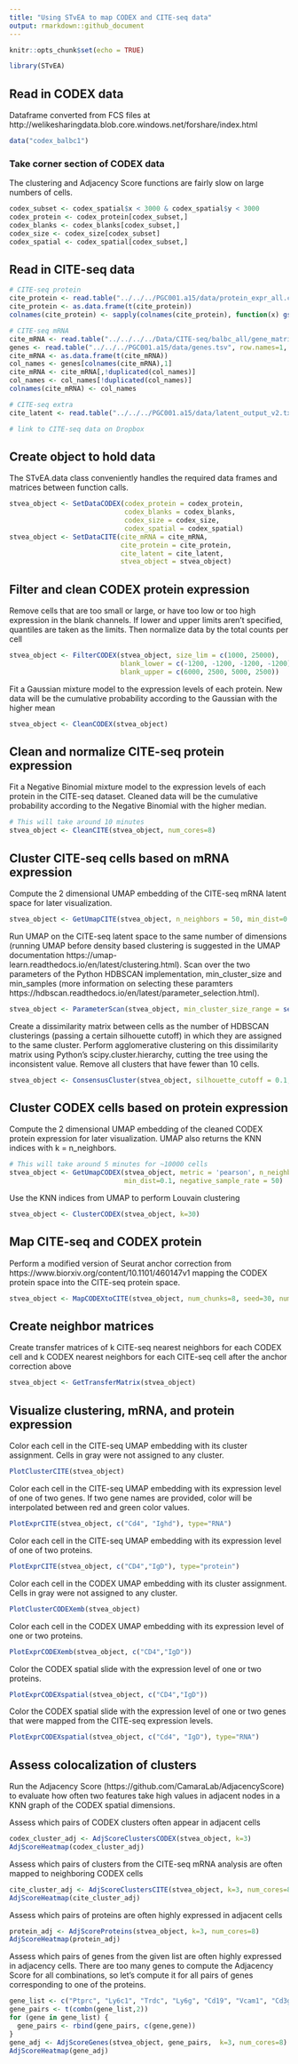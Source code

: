 ```yaml
---
title: "Using STvEA to map CODEX and CITE-seq data"
output: rmarkdown::github_document
---
```


```r
knitr::opts_chunk$set(echo = TRUE)
```

```r
library(STvEA)
```

## Read in CODEX data
Dataframe converted from FCS files at http://welikesharingdata.blob.core.windows.net/forshare/index.html
```r
data("codex_balbc1")
```

### Take corner section of CODEX data
The clustering and Adjacency Score functions are fairly slow on large numbers of cells.
```r
codex_subset <- codex_spatial$x < 3000 & codex_spatial$y < 3000
codex_protein <- codex_protein[codex_subset,]
codex_blanks <- codex_blanks[codex_subset,]
codex_size <- codex_size[codex_subset]
codex_spatial <- codex_spatial[codex_subset,]
```

## Read in CITE-seq data
```r
# CITE-seq protein
cite_protein <- read.table("../../../PGC001.a15/data/protein_expr_all.csv", sep=",", row.names=1, header=TRUE, stringsAsFactors = FALSE)
cite_protein <- as.data.frame(t(cite_protein))
colnames(cite_protein) <- sapply(colnames(cite_protein), function(x) gsub("ADT_", "", x))

# CITE-seq mRNA
cite_mRNA <- read.table("../../../../Data/CITE-seq/balbc_all/gene_matrix_all_new.csv",row.names=1, header = TRUE, sep=",", stringsAsFactors = FALSE)
genes <- read.table("../../../PGC001.a15/data/genes.tsv", row.names=1, header=FALSE, sep="\t", stringsAsFactors = FALSE)
cite_mRNA <- as.data.frame(t(cite_mRNA))
col_names <- genes[colnames(cite_mRNA),1]
cite_mRNA <- cite_mRNA[,!duplicated(col_names)]
col_names <- col_names[!duplicated(col_names)]
colnames(cite_mRNA) <- col_names

# CITE-seq extra
cite_latent <- read.table("../../../PGC001.a15/data/latent_output_v2.txt", sep=",", header=FALSE, row.names=1, stringsAsFactors = F)
```

```r
# link to CITE-seq data on Dropbox
```

## Create object to hold data
The STvEA.data class conveniently handles the required data frames and matrices between function calls.
```r
stvea_object <- SetDataCODEX(codex_protein = codex_protein,
                             codex_blanks = codex_blanks,
                             codex_size = codex_size,
                             codex_spatial = codex_spatial)
stvea_object <- SetDataCITE(cite_mRNA = cite_mRNA,
                            cite_protein = cite_protein,
                            cite_latent = cite_latent,
                            stvea_object = stvea_object)
```

## Filter and clean CODEX protein expression
Remove cells that are too small or large, or have too low or too high expression in the blank channels.
If lower and upper limits aren't specified, quantiles are taken as the limits.
Then normalize data by the total counts per cell
```r
stvea_object <- FilterCODEX(stvea_object, size_lim = c(1000, 25000),
                            blank_lower = c(-1200, -1200, -1200, -1200),
                            blank_upper = c(6000, 2500, 5000, 2500))
```

Fit a Gaussian mixture model to the expression levels of each protein.
New data will be the cumulative probability according to the Gaussian with the higher mean
```r
stvea_object <- CleanCODEX(stvea_object)
```

## Clean and normalize CITE-seq protein expression
Fit a Negative Binomial mixture model to the expression levels of each protein in the CITE-seq dataset. Cleaned data will be the cumulative probability according to the Negative Binomial with the higher median.
```r
# This will take around 10 minutes
stvea_object <- CleanCITE(stvea_object, num_cores=8)
```

## Cluster CITE-seq cells based on mRNA expression
Compute the 2 dimensional UMAP embedding of the CITE-seq mRNA latent space for later visualization.
```r
stvea_object <- GetUmapCITE(stvea_object, n_neighbors = 50, min_dist=0.1, negative_sample_rate=50)
```

Run UMAP on the CITE-seq latent space to the same number of dimensions (running UMAP before density based clustering is suggested in the UMAP documentation https://umap-learn.readthedocs.io/en/latest/clustering.html). Scan over the two parameters of the Python HDBSCAN implementation, min_cluster_size and min_samples (more information on selecting these paramters https://hdbscan.readthedocs.io/en/latest/parameter_selection.html).
```r
stvea_object <- ParameterScan(stvea_object, min_cluster_size_range = seq(5,20,4), min_samples_range = seq(10,40,3), n_neighbors=50, min_dist=0.1, negative_sample_rate=50)
```

Create a dissimilarity matrix between cells as the number of HDBSCAN clusterings (passing a certain silhouette cutoff) in which they are assigned to the same cluster. Perform agglomerative clustering on this dissimilarity matrix using Python's scipy.cluster.hierarchy, cutting the tree using the inconsistent value. Remove all clusters that have fewer than 10 cells.
```r
stvea_object <- ConsensusCluster(stvea_object, silhouette_cutoff = 0.1, inconsistent_value = 0.3, min_cluster_size = 10)
```

## Cluster CODEX cells based on protein expression
Compute the 2 dimensional UMAP embedding of the cleaned CODEX protein expression for later visualization. 
UMAP also returns the KNN indices with k = n_neighbors.
```r
# This will take around 5 minutes for ~10000 cells
stvea_object <- GetUmapCODEX(stvea_object, metric = 'pearson', n_neighbors=30,
                             min_dist=0.1, negative_sample_rate = 50)
```

Use the KNN indices from UMAP to perform Louvain clustering
```r
stvea_object <- ClusterCODEX(stvea_object, k=30)
```

## Map CITE-seq and CODEX protein
Perform a modified version of Seurat anchor correction from https://www.biorxiv.org/content/10.1101/460147v1 mapping the CODEX protein space into the CITE-seq protein space.
```r
stvea_object <- MapCODEXtoCITE(stvea_object, num_chunks=8, seed=30, num_cores=4)
```

## Create neighbor matrices
Create transfer matrices of k CITE-seq nearest neighbors for each CODEX cell and k CODEX nearest neighbors for each CITE-seq cell after the anchor correction above
```r
stvea_object <- GetTransferMatrix(stvea_object)
```

## Visualize clustering, mRNA, and protein expression 
Color each cell in the CITE-seq UMAP embedding with its cluster assignment.
Cells in gray were not assigned to any cluster.
```r
PlotClusterCITE(stvea_object)
```

Color each cell in the CITE-seq UMAP embedding with its expression level of one of two genes. If two gene names are provided, color will be interpolated between red and green color values.
```r
PlotExprCITE(stvea_object, c("Cd4", "Ighd"), type="RNA")
```

Color each cell in the CITE-seq UMAP embedding with its expression level of one of two proteins.
```r
PlotExprCITE(stvea_object, c("CD4","IgD"), type="protein")
```

Color each cell in the CODEX UMAP embedding with its cluster assignment.
Cells in gray were not assigned to any cluster.
```r
PlotClusterCODEXemb(stvea_object)
```

Color each cell in the CODEX UMAP embedding with its expression level of one or two proteins.
```r
PlotExprCODEXemb(stvea_object, c("CD4","IgD"))
```

Color the CODEX spatial slide with the expression level of one or two proteins.
```r
PlotExprCODEXspatial(stvea_object, c("CD4","IgD"))
```

Color the CODEX spatial slide with the expression level of one or two genes that were mapped from the CITE-seq expression levels. 
```r
PlotExprCODEXspatial(stvea_object, c("Cd4", "IgD"), type="RNA")
```

## Assess colocalization of clusters
Run the Adjacency Score (https://github.com/CamaraLab/AdjacencyScore) to evaluate how often two features take high values in adjacent nodes in a KNN graph of the CODEX spatial dimensions.

Assess which pairs of CODEX clusters often appear in adjacent cells
```r
codex_cluster_adj <- AdjScoreClustersCODEX(stvea_object, k=3)
AdjScoreHeatmap(codex_cluster_adj)
```

Assess which pairs of clusters from the CITE-seq mRNA analysis are often mapped to neighboring CODEX cells
```r
cite_cluster_adj <- AdjScoreClustersCITE(stvea_object, k=3, num_cores=8)
AdjScoreHeatmap(cite_cluster_adj)
```

Assess which pairs of proteins are often highly expressed in adjacent cells
```r
protein_adj <- AdjScoreProteins(stvea_object, k=3, num_cores=8)
AdjScoreHeatmap(protein_adj)
```

Assess which pairs of genes from the given list are often highly expressed in adjacency cells. There are too many genes to compute the Adjacency Score for all combinations, so let's compute it for all pairs of genes corresponding to one of the proteins.
```r
gene_list <- c("Ptprc", "Ly6c1", "Trdc", "Ly6g", "Cd19", "Vcam1", "Cd3g", "Fcgr3", "Cd8a", "Thy1", "Adgre1", "Itgax", "Car1", "Itgam", "Ighd", "Cd27", "Cd5", "Cd79b", "Tfrc", "Pecam1", "Cd4", "Ighm", "Cr2", "Cd44", "Ncr1", "H2-Ab1")
gene_pairs <- t(combn(gene_list,2))
for (gene in gene_list) {
  gene_pairs <- rbind(gene_pairs, c(gene,gene))
}
gene_adj <- AdjScoreGenes(stvea_object, gene_pairs,  k=3, num_cores=8)
AdjScoreHeatmap(gene_adj)
```


